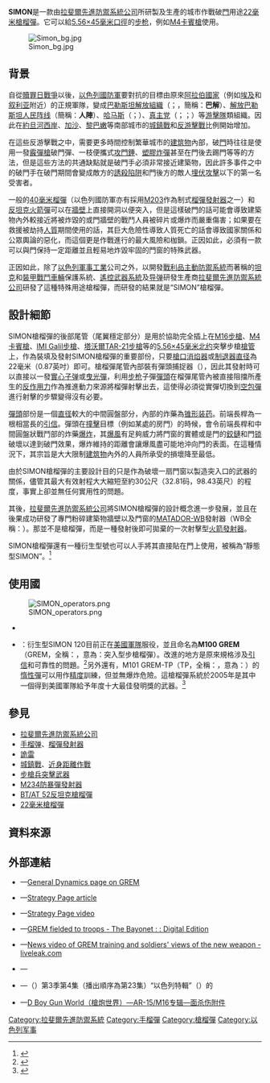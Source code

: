 {{noteTA
|G1=軍事
|G2=長度單位
|G3=Firearms
}}
{{Infobox Weapon
|name= SIMON
|image= File:Simon-Grenade.jpg
|image_size= 300px
|caption= 上：[[鬥牛士火箭筒|MATADOR]]輕型[[火箭發射器|火箭發射器]]。<br />下：裝上至[[M4卡賓槍|M4卡賓槍]]的SIMON槍榴彈。<br />兩者皆可以在城市的軍事行動期作破門用途。
|origin= {{flagcountry|Israel}}
|type= [[步槍用榴彈|槍榴彈]]
<!-- Type selection -->
|is_ranged= yes
|is_bladed= 
|is_explosive= yes
|is_artillery= 
|is_vehicle= 
|is_missile= yes
|is_UK= 
<!-- Service history -->
|service= ？—
|used_by= 參見[[#使用國|使用國]]
|wars= 
<!-- Production history -->
|designer= [[拉斐爾先進防禦系統公司|拉斐爾先進防禦系統公司]]
|design_date= 
|manufacturer= 拉斐爾先進防禦系統公司
|production_date= ？—
|number= 
|variants= <div class="NavFrame collapsed" style="color: black; background-color: #FFFFFF; margin: 0 auto; padding: 0 10px; text-align: left;"><div class="NavHead" style="background-color: #FFFFFF; margin: 0 auto; padding: 0 10px; font-weight:normal;"><ref name="www.rafael.co.il">{{Cite web |url=http://www.rafael.co.il/marketing/SIP_STORAGE/FILES/7/927.pdf |title=Simon (GREM) Door Breaching Rifle Grenade |access-date=2011-01-29 |archive-url=https://web.archive.org/web/20111102202208/http://www.rafael.co.il/marketing/SIP_STORAGE/FILES/7/927.pdf |archive-date=2011-11-02 |dead-url=yes }}</ref></div><div class="NavContent" style="background-color: #FFFFFF; margin: 0 auto; padding: 0 10px;">
* SIMON 150
* SIMON 120
* 靜態型SIMON
</div>
</div>
<!-- General specifications -->
|spec_label= 
|weight= <div class="NavFrame collapsed" style="color: black; background-color: #FFFFFF; margin: 0 auto; padding: 0 10px; text-align: left;"><div class="NavHead" style="background-color: #FFFFFF; margin: 0 auto; padding: 0 10px; font-weight:normal;"><ref name="www.rafael.co.il"/></div><div class="NavContent" style="background-color: #FFFFFF; margin: 0 auto; padding: 0 10px;">
* SIMON 150：680[[克|克]]（23.99[[盎司|盎司]]）
* SIMON 120：620克（21.87盎司）
</div>
</div>
|length= <div class="NavFrame collapsed" style="color: black; background-color: #FFFFFF; margin: 0 auto; padding: 0 10px; text-align: left;"><div class="NavHead" style="background-color: #FFFFFF; margin: 0 auto; padding: 0 10px; font-weight:normal;"><ref name="www.rafael.co.il"/></div><div class="NavContent" style="background-color: #FFFFFF; margin: 0 auto; padding: 0 10px;">
* 全長：765[[毫米|毫米]]（30.12[[英寸|英寸]]）
* 定位桿長度：400毫米（15.75英吋）
</div>
</div>
|part_length= 
|width= 
|height= 
|diameter= 最大：100毫米（3.94英吋）<ref name="www.rafael.co.il"/>
|crew= 
<!-- Ranged weapon specifications --> 
|cartridge= 
|caliber= 
|barrels= 
|action= 
|mode= 
|rate= 
|velocity= 
|energy= 
|range= <div class="NavFrame collapsed" style="color: black; background-color: #FFFFFF; margin: 0 auto; padding: 0 10px; text-align: left;"><div class="NavHead" style="background-color: #FFFFFF; margin: 0 auto; padding: 0 10px; font-weight:normal;"><ref name="www.rafael.co.il"/></div><div class="NavContent" style="background-color: #FFFFFF; margin: 0 auto; padding: 0 10px;">
* SIMON 150：15—30[[米_(单位)|公尺]]（16.4—32.81[[码|码]]，49.21—98.43[[英尺|英尺]]）
* SIMON 120：12.5—30公尺（13.67—32.81码，41.01—98.43英尺）
</div>
</div>
|max_range= 
|feed= 
|sights= 
<!-- 火炮規格 -->
|breech= 
|recoil= 
|carriage= 
|elevation= 
|traverse= 
<!-- 刃器規格 --> 
|blade_type= 
|hilt_type= 
|sheath_type= 
|head_type= 
|haft_type= 
<!-- 爆炸物內填炸藥規格 --> 
|filling= PBXN-109
|filling_weight= <div class="NavFrame collapsed" style="color: black; background-color: #FFFFFF; margin: 0 auto; padding: 0 10px; text-align: left;"><div class="NavHead" style="background-color: #FFFFFF; margin: 0 auto; padding: 0 10px; font-weight:normal;"></div><div class="NavContent" style="background-color: #FFFFFF; margin: 0 auto; padding: 0 10px;">
* SIMON 150：150克（5.29盎司）
* SIMON 120：120克（4.23盎司）
</div>
</div>
|detonation= S&A保險機構
|yield= 
<!-- 車輛/飛彈 規格 -->
|armour= 
|primary_armament= 
|secondary_arament= 
|engine= 
|engine_power= 
|transmission= 
|payload_capacity= 
|fuel_capacity= 
|pw_ratio= 
|suspension= 
|clearance= 
|vehicle_range= 
|speed= 
|guidance= 
|steering= 
<!-- Missiles only -->
|wingspan= 
|propellant= 
|ceiling= 
|altitude= 
|depth= 
|boost= 
|accuracy= 
|launch_platform= <div class="NavFrame collapsed" style="color: black; background-color: #FFFFFF; margin: 0 auto; padding: 0 10px; text-align: left;"><div class="NavHead" style="background-color: #FFFFFF; margin: 0 auto; padding: 0 10px; font-weight:normal;"></div><div class="NavContent" style="background-color: #FFFFFF; margin: 0 auto; padding: 0 10px;">
* [[M16突擊步槍|M16突擊步槍]]
* [[M4卡賓槍|M4卡賓槍]]
* [[IMI_Galil突擊步槍|IMI Galil突擊步槍]]
* [[IMI_TAR-21突擊步槍|塔沃爾TAR-21步槍]]
* 其他[[北大西洋公约组织|北約]]制式步槍
</div>
</div>
|transport= 
}}

'''SIMON'''是一款由[[拉斐爾先進防禦系統公司|拉斐爾先進防禦系統公司]]所研製及生產的城市作戰破[[門_(建築部件)|門]]用途[[22毫米槍榴彈|22毫米]][[步槍用榴彈|槍榴彈]]。它可以給[[5.56×45mm_NATO|5.56×45毫米]][[口徑|口徑]]的[[步枪|步枪]]，例如[[M4卡賓槍|M4卡賓槍]]使用。

[[File:Simon_bg.jpg|thumb]]

== 背景 ==
自從[[贖罪日戰爭|贖罪日戰爭]]以後，[[以色列國防軍|以色列國防軍]]要對抗的目標由原來[[阿拉伯世界|阿拉伯國家]]（例如[[埃及|埃及]]和[[叙利亚|叙利亚]]附近）的正規軍隊，變成[[巴勒斯坦解放組織|巴勒斯坦解放組織]]（{{Lang-ar|''' منظمة التحرير الفلسطينية'''|}}；{{Lang-en|'''P'''alestine '''L'''iberation '''O'''rganization}}，簡稱：'''巴解'''）、[[解放巴勒斯坦人民阵线|解放巴勒斯坦人民阵线]]（簡稱：'''人陣'''）、[[哈马斯|哈马斯]]（{{Lang-ar|'''حماس'''}}；{{Lang-en|'''Hamas'''}}）、[[真主党|真主党]]（{{Lang-ar|'''حزب الله'''}}；{{Lang-en|'''Hezbollah'''}}；{{Lang-fr|'''Hezbollah'''}}）等[[游击战|游擊隊]]類組織。因此在[[約旦河西岸地區|約旦河西岸]]、[[加沙地带|加沙]]、[[黎巴嫩|黎巴嫩]]等南部城市的[[城鎮戰|城鎮戰]]和[[反游擊戰|反游擊戰]]比例開始增加。

在這些反游擊戰之中，需要更多時間控制繁華城市的[[建筑物|建筑物]]內部，破[[門_(建築部件)|門]]時往往是使用一發[[霰彈槍|霰彈槍]]破門彈、一枝便攜式[[攻門錘|攻門錘]]、[[塑膠炸彈|塑膠炸彈]]甚至在門後去踢門等等的方法，但是這些方法的共通缺點就是破門手必須非常接近建築物，因此許多事件之中的破門手在破門期間會變成敵方的[[誘殺陷阱|誘殺陷阱]]和門後方的敵人[[埋伏|埋伏攻擊]]以下的第一名受害者。

一般的[[40毫米榴彈|40毫米榴彈]]（以色列國防軍亦有採用[[M203榴彈發射器|M203]]作為制式[[榴彈發射器|榴彈發射器]]之一）和[[火箭彈發射器|反坦克火箭彈]]可以在[[墙|牆壁]]上直接開洞以便突入，但是這樣破門的話可能會導致建築物內外較接近將被炸毀的或門牆壁的戰鬥人員被碎片或爆炸而嚴重傷害；如果要在救援被劫持[[人質|人質]]期間使用的話，其巨大危險性導致人質死亡的話會導致國家關係和公眾輿論的惡化，而這個更是作戰進行的最大風險和枷鎖。正因如此，必須有一款可以與門保持一定距離並且輕易地炸毀牢固的門窗的特殊武器。

正因如此，除了[[以色列軍事工業|以色列軍事工業]]公司之外，以開發[[戰利品主動防禦系統|戰利品主動防禦系統]]而著稱的[[坦克|坦克]]和[[裝甲戰鬥車輛|裝甲戰鬥車輛]]保護系統、[[遙控武器系統|遙控武器系統]]及[[导弹|导弹]]研發生產商[[拉斐爾先進防禦系統公司|拉斐爾先進防禦系統公司]]研發了這種特殊用途槍榴彈，而研發的結果就是“SIMON”槍榴彈。

== 設計細節 ==
SIMON槍榴彈的後部尾管（尾翼穩定部分）是用於協助完全插上在[[M16突擊步槍|M16步槍]]、[[M4卡賓槍|M4卡賓槍]]、[[IMI_Galil突擊步槍|IMI Galil步槍]]、[[IMI_TAR-21突擊步槍|塔沃爾TAR-21步槍]]等的[[5.56×45mm_NATO|5.56×45毫米]][[北大西洋公约组织|北约]]突擊步槍[[槍管|槍管]]上，作為裝填及發射SIMON槍榴彈的重要部份，只要[[槍口|槍口]][[消焰器|消焰器]]或[[砲口制動器|制退器]][[直径|直径]]為22毫米（0.87英吋）即可。槍榴彈尾管內部裝有彈頭捕捉器（{{Lang-en|Bullet trap}}），因此其發射時可以直接以一發[[子弹|實心子弹]]或[[曳光彈|曳光彈]]，利用[[步枪|步枪]]子彈[[彈頭|彈頭]]在榴彈尾管內被直接阻擋所產生的[[反作用力|反作用力]]作為推進動力來源將榴彈射擊出去，這使得必須從實彈切換到[[空包彈|空包彈]]進行射擊的步驟變得沒有必要。

[[彈頭|彈頭]]部份是一個[[直径|直径]]較大的中間圓盤部分，內部的炸藥為[[锥形装药|锥形装药]]。前端長桿為一根相當長的[[引信|引信]]。彈頭在[[撞擊|撞擊]]目標（例如某處的房門）的時候，會令前端長桿和中間圓盤狀戰鬥部的炸藥[[爆炸|爆炸]]，其[[爆風|爆風]]有足夠威力將門窗的實體或是門的[[鉸鏈|鉸鏈]]和門[[锁|锁]]破壞以達到破門效果，爆炸維持的距離會讓爆風盡可能地沖向門的表面。在這種情況下，其宗旨是大大限制[[建筑物|建筑物]]內外的人員所承受的損壞降至最低。

由於SIMON槍榴彈的主要設計目的只是作為破壞一扇門窗以製造突入口的武器的關係，儘管其最大有效射程大大縮短至約30公尺（32.81码，98.43英尺）的程度，事實上卻並無任何實用性的問題。

其後，[[拉斐爾先進防禦系統公司|拉斐爾先進防禦系統公司]]將SIMON槍榴彈的設計概念進一步發展，並且在後果成功研發了專門粉碎建築物牆壁以及門窗的[[鬥牛士火箭筒|MATADOR-WB]]發射器（WB全稱：{{Lang|en|Wall-Breaching}}）。那並不是槍榴彈，而是一種發射後即可拋棄的一次射擊型[[火箭發射器|火箭發射器]]。

SIMON槍榴彈還有一種衍生型號也可以人手將其直接貼在門上使用，被稱為“靜態型SIMON”。<ref name="RAF">{{Cite web |url=http://www.rafael.co.il/marketing/area.aspx?FolderID=342&docID=1005 |title=SIMON - RAFAEL |accessdate=2011-01-29 |archive-date=2008-11-13 |archive-url=https://web.archive.org/web/20081113040515/http://www.rafael.co.il/marketing/area.aspx?FolderID=342&docID=1005 |dead-url=no }}</ref>

== 使用國 ==
[[File:SIMON_operators.png|thumb]]
* {{flagcountry|Israel}}
* {{flagcountry|United States}}：衍生型SIMON 120目前正在[[美军|美國軍隊]]服役，並且命名為'''M100 GREM'''（GREM，全稱：{{Lang|en|'''G'''renade '''R'''ifle '''E'''ntry '''M'''unition}}，意為：突入型步槍榴彈）。改進的地方是原來規格涉及[[引信|引信]]和可靠性的問題。<ref>{{cite web|url=http://www.ausa.org/webpub/DeptArmyMagazine.nsf/byid/TWAH-6ZGR69 |title=M100 Grenade Rifle Entry Munition - Army Magazine |deadurl=yes |archiveurl=https://web.archive.org/web/20080228024941/http://www.ausa.org/webpub/DeptArmyMagazine.nsf/byid/TWAH-6ZGR69 |archivedate=2008-02-28 }}</ref>另外還有，M101 GREM-TP（TP，全稱：{{Lang|en|GREM-Target Practice}}，意為：{{Link-en|打靶訓練|Target practice}}）的[[惰性彈|惰性彈]]可以用作[[测量精度|精度]]訓練，但並無爆炸危險。這槍榴彈系統於2005年是其中一個得到美國軍隊給予年度十大最佳發明獎的武器。<ref>{{Cite web |url=http://www.defenseindustrydaily.com/2006/06/us-army-awards-for-top-10-inventions-of-2005/index.php |title=US Army Awards for Top 10 Inventions of 2005 - Defense Industry Daily |accessdate=2011-01-29 |archive-date=2007-06-21 |archive-url=https://web.archive.org/web/20070621160227/http://www.defenseindustrydaily.com/2006/06/us-army-awards-for-top-10-inventions-of-2005/index.php |dead-url=no }}</ref>

== 參見 ==
* [[拉斐爾先進防禦系統公司|拉斐爾先進防禦系統公司]]
* [[手榴弹|手榴弹]]、[[榴彈發射器|榴彈發射器]]
* [[詭雷|詭雷]]
* [[城鎮戰|城鎮戰]]、[[近身距離作戰|近身距離作戰]]
* [[步槍兵突擊武器|步槍兵突擊武器]]
* [[M234防暴彈發射器|M234防暴彈發射器]]
* [[BT/AT_52反坦克槍榴彈|BT/AT 52反坦克槍榴彈]]
* [[22毫米槍榴彈|22毫米槍榴彈]]

== 資料來源 ==
{{Reflist}}

== 外部連結 ==
* {{en icon}}—[http://www.gdatp.com/Products/weapon_systems/GREM/GREM.htm General Dynamics page on GREM] {{Wayback|url=http://www.gdatp.com/Products/weapon_systems/GREM/GREM.htm |date=20110927004220 }}
* {{en icon}}—[http://www.strategypage.com/htmw/htweap/articles/20060628.aspx Strategy Page article] {{Wayback|url=http://www.strategypage.com/htmw/htweap/articles/20060628.aspx |date=20110518011921 }}
* {{en icon}}—[https://web.archive.org/web/20060423022007/http://www.strategypage.com/gallery/articles/military_photos_2006414222232.asp Strategy Page video]
* {{en icon}}—[http://www.thebayonet.com/stories/2006/060906/02.htm GREM fielded to troops - The Bayonet : : Digital Edition] {{Wayback|url=http://www.thebayonet.com/stories/2006/060906/02.htm |date=20070301040725 }}
* {{en icon}}—[http://www.liveleak.com/view?i=a01885f6e9 News video of GREM training and soldiers' views of the new weapon - liveleak.com] {{Wayback|url=http://www.liveleak.com/view?i=a01885f6e9 |date=20110709092509 }}
* {{en icon}}—{{YouTube|y6jvOP6I73A|M100 Grenade Rifle Entry Munition (GREM)}}
* {{en icon}}—{{link-en|新時代武器|Future Weapons}}（{{Lang-en|Future Weapons}}）第3季第4集（播出順序為第23集）“以色列特輯”（{{Lang-en|{{link-en|Israel Special|Future Weapons#Season 3 (2008)}}}}）的{{Youtube|cjRxkem9oz4|相關視頻}}
* {{zh-hans icon}}—[http://pewpewpew.work/usa/m16/acces/rgl.htm D Boy Gun World（槍炮世界）—AR-15/M16专辑—面杀伤附件] {{Wayback|url=http://pewpewpew.work/usa/m16/acces/rgl.htm |date=20180513113803 }}

{{現代美國軍隊單兵武器及彈藥}}
{{拉斐爾先進防禦系統}}

[[Category:拉斐爾先進防禦系統|Category:拉斐爾先進防禦系統]]
[[Category:手榴彈|Category:手榴彈]]
[[Category:槍榴彈|Category:槍榴彈]]
[[Category:以色列军事|Category:以色列军事]]